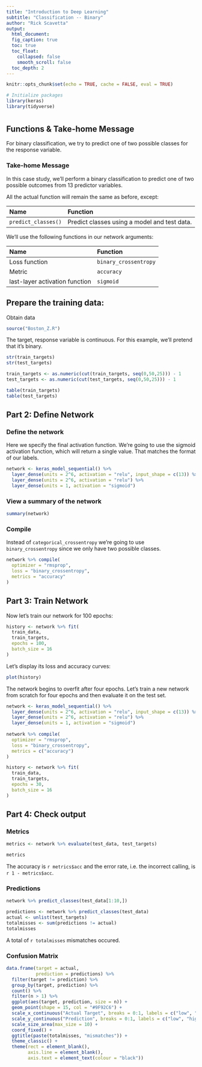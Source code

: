 ```yaml
---
title: "Introduction to Deep Learning"
subtitle: "Classification -- Binary"
author: "Rick Scavetta"
output:
  html_document:
  fig_caption: true
  toc: true
  toc_float:
    collapsed: false
    smooth_scroll: false
  toc_depth: 2
---
```


```r
knitr::opts_chunk$set(echo = TRUE, cache = FALSE, eval = TRUE)

# Initialize packages
library(keras)
library(tidyverse)
```

# {.tabset .tabset-fade .tabset-pills}

## Functions & Take-home Message

For binary classification, we try to predict one of two possible classes for the response variable.

### Take-home Message

In this case study, we'll perform a binary classification to predict one of two possible outcomes from 13 predictor variables. 

All the actual function will remain the same as before, except:

| Name                | Function              |
|:--------------------|:----------------------|
| `predict_classes()` | Predict classes using a model and test data. |

We'll use the following functions in our network arguments:

| Name                           | Function              |
|:-------------------------------|:----------------------|
| Loss function                  | `binary_crossentropy` |
| Metric                         | `accuracy`            |
| last-layer activation function | `sigmoid`             |

## Prepare the training data:

Obtain data

```r
source("Boston_Z.R")
```


The target, response variable is continuous. For this example, we'll pretend that it's binary.

```r
str(train_targets)
str(test_targets)
```

```r

train_targets <- as.numeric(cut(train_targets, seq(0,50,25))) - 1
test_targets <- as.numeric(cut(test_targets, seq(0,50,25))) - 1

table(train_targets)
table(test_targets)

```

## Part 2: Define Network

### Define the network

Here we specify the final activation function. We're going to use the sigmoid activation function, which will return a single value. That matches the format of our labels.

```r
network <- keras_model_sequential() %>% 
  layer_dense(units = 2^6, activation = "relu", input_shape = c(13)) %>% 
  layer_dense(units = 2^6, activation = "relu") %>% 
  layer_dense(units = 1, activation = "sigmoid")
```

### View a summary of the network

```r
summary(network)
```

### Compile

Instead of `categorical_crossentropy` we're going to use `binary_crossentropy` since we only have two possible classes.

```r
network %>% compile(
  optimizer = "rmsprop",
  loss = "binary_crossentropy",
  metrics = "accuracy"
)
```

## Part 3: Train Network

Now let's train our network for 100 epochs:

```r
history <- network %>% fit(
  train_data,
  train_targets,
  epochs = 100,
  batch_size = 16
)
```

Let's display its loss and accuracy curves:

```r
plot(history)
```


The network begins to overfit after four epochs. Let's train a new network from scratch for four epochs and then evaluate it on the test set.

```r
network <- keras_model_sequential() %>% 
  layer_dense(units = 2^6, activation = "relu", input_shape = c(13)) %>% 
  layer_dense(units = 2^6, activation = "relu") %>% 
  layer_dense(units = 1, activation = "sigmoid")
  
network %>% compile(
  optimizer = "rmsprop",
  loss = "binary_crossentropy",
  metrics = c("accuracy")
)

history <- network %>% fit(
  train_data,
  train_targets,
  epochs = 30,
  batch_size = 16
)
```

## Part 4: Check output

### Metrics

```r
metrics <- network %>% evaluate(test_data, test_targets)
```

```r
metrics
```

The accuracy is `r metrics$acc` and the error rate, i.e. the incorrect calling, is `r 1 - metrics$acc`.

### Predictions

```r
network %>% predict_classes(test_data[1:10,])
```

```r
predictions <- network %>% predict_classes(test_data)
actual <- unlist(test_targets)
totalmisses <- sum(predictions != actual)
totalmisses
```

A total of `r totalmisses` mismatches occured.

### Confusion Matrix

```r
data.frame(target = actual,
           prediction = predictions) %>% 
  filter(target != prediction) %>% 
  group_by(target, prediction) %>%
  count() %>%
  filter(n > 1) %>% 
  ggplot(aes(target, prediction, size = n)) +
  geom_point(shape = 15, col = "#9F92C6") +
  scale_x_continuous("Actual Target", breaks = 0:1, labels = c("low", "high")) +
  scale_y_continuous("Prediction", breaks = 0:1, labels = c("low", "high")) +
  scale_size_area(max_size = 10) +
  coord_fixed() +
  ggtitle(paste(totalmisses, "mismatches")) +
  theme_classic() +
  theme(rect = element_blank(),
        axis.line = element_blank(),
        axis.text = element_text(colour = "black"))
```
